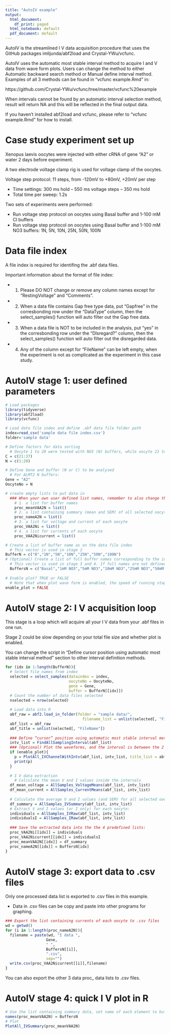 ```yaml
---
title: "AutoIV example"
output:
  html_document:
    df_print: paged
  html_notebook: default
  pdf_document: default
---
```


AutoIV is the streamlined I V data acquisition procedure that uses the GitHub packages imlijunda/abf2load and Crystal-YWu/vcfunc.


AutoIV uses the automatic most stable interval method to acquire I and V data from wave form plots. Users can change the method to either Automatic backward search method or Manual define interval method. Examples of all 3 methods can be found in "vcfunc example.Rmd" in:

https://github.com/Crystal-YWu/vcfunc/tree/master/vcfunc%20example

When intervals cannot be found by an automatic interval selection method, result will return NA and this will be reflected in the final output data. 

If you haven't installed abf2load and vcfunc, please refer to "vcfunc example.Rmd" for how to install.

# Case study experiment set up
Xenopus laevis oocytes were injected with either cRNA of gene "A2" or water 2 days before experiment.

A two electrode voltage clamp rig is used for voltage clamp of the oocytes.

Voltage step protocol: 11 steps, from -120mV to +80mV, +20mV per step

- Time settings: 300 ms hold – 550 ms voltage steps – 350 ms hold
- Total time per sweep: 1.2s

Two sets of experiments were performed:

- Run voltage step protocol on oocytes using Basal buffer and 1-100 mM Cl buffers
- Run voltage step protocol on oocytes using Basal buffer and 1-100 mM NO3 buffers: 1N, 5N, 10N, 25N, 50N, 100N

# Data file index
A file index is required for identifing the .abf data files. 

Important information about the format of file index:

- 1. Please DO NOT change or remove any column names except for "RestingVoltage" and "Comments".
- 2. When a data file contains Gap free type data, put "Gapfree" in the corresbonding row under the "DataType" column, then the select_samples() function will auto filter out the Gap free data.
- 3. When a data file is NOT to be included in the analysis, put "yes" in the corresbonding row under the "DIsregard?" column, then the select_samples() function will auto filter out the disregarded data.
- 4. Any of the column except for "FileName" can be left empty, when the experiment is not as complicated as the experiment in this case study.

# AutoIV stage 1: user defined parameters
```r
# Load packages
library(tidyverse)
library(abf2load)
library(vcfunc)

# Load data file index and define .abf data file folder path
index=read_csv('sample data file index.csv')
folder='sample data'

# Define factors for data sorting
  # Oocyte 1 to 20 were tested with NO3 (N) buffers, while oocyte 21 to 37 were tested with Cl (C) buffers.
C = c(21:37)
N = c(1:20)

# Define Gene and buffer (N or C) to be analysed
  # For ALMT2 N buffers:
Gene = "A2"
OocyteNo = N

# create empty lists to put data in 
  ### When your own user defined list names, remember to also change the list names in stage 2 and stage 3
    # 1. a list for buffer names
    proc_meanVAA2N = list()
    # 2. a list containing summary (mean and SEM) of all selected oocytes
    proc_nameA2N = list()
    # 3. a list for voltage and current of each oocyte
    proc_VAA2Ni = list()
    # 4. a list for currents of each oocyte
    proc_VAA2Nicurrent = list()

# Create a list of buffer name as on the data file index
  # This vector is used in stage 2
BufferN = c("B","1N","5N","10N","25N","50N","100N")
# (Optional) Create a list of full buffer names corresponding to the index buffer names
  # This vector is used in stage 3 and 4. If full names are not defined, remember to change "BuffersN" to "BufferN" in stage 3 and 4
  BuffersN = c("Basal","1mM NO3","5mM NO3","10mM NO3","25mM NO3","50mM NO3","100mM NO3")
  
# Enable plot? TRUE or FALSE
  # Note that when plot wave form is enabled, the speed of running stage 2 will be very very slow
enable_plot = FALSE
```

# AutoIV stage 2: I V acquisition loop
This stage is a loop which will acquire all your I V data from your .abf files in one run.

Stage 2 could be slow depending on your total file size and whether plot is enabled.

You can change the script in "Define cursor position using automatic most stable interval method" section to other interval definition methods.
```r
for (idx in 1:length(BufferN)){
  # Select file names from index
  selected = select_samples(dataindex = index, 
                            oocyteNo = OocyteNo, 
                            gene = Gene, 
                            buffer = BufferN[[idx]])
  # Count the number of data files selected
  nselected = nrow(selected)
  
  # Load data into R
  abf_raw = abf2.load_in_folder(folder = "sample data/",
                                  filename_list = unlist(selected[, "FileName"]))
  abf_list = abf_raw
  abf_title = unlist(selected[, "FileName"])
  
  ### Define “cursor” position using automatic most stable interval method
  intv_list = FindAllSamplingInterval(abf_list)
  ### (Optional) Plot the waveforms, and the interval is between the 2 dash lines.
  if (enable_plot){
    p = PlotAll_IVChannelWithIntv(abf_list, intv_list, title_list = abf_title)
    print(p)
  }
  
  # I V data extraction
    # Calculate the mean V and I values inside the intervals
  df_mean_voltage = AllSamples_VoltageMeans(abf_list, intv_list)
  df_mean_current = AllSamples_CurrentMeans(abf_list, intv_list)
  
  # Calculate the average V and I values (and SEM) for all selected oocytes:
  df_summary = AllSamples_IVSummary(abf_list, intv_list)
  # Extract V and I values (or I only) for each oocyte:
  individuals = AllSamples_IVRaw(abf_list, intv_list)
  individualsI = AllSamples_IRaw(abf_list, intv_list)
  
  ### Save the extracted data into the the 4 predefined lists:
  proc_VAA2Ni[[idx]] = individuals
  proc_VAA2Nicurrent[[idx]] = individualsI
  proc_meanVAA2N[[idx]] = df_summary
  proc_nameA2N[[idx]] = BuffersN[idx]
}
```

# AutoIV stage 3: export data to .csv files
Only one processed data list is exported to .csv files in this example.

- Data in .csv files can be copy and paste into other programs for graphing.
```r
### Export the list containing currents of each oocyte to .csv files
wd = getwd()
for (i in 1:length(proc_nameA2N)){
  filename = paste(wd, "I data ", 
                  Gene, 
                  " ", 
                  BuffersN[[i]], 
                  ".csv", 
                  sep="")
  write.csv(proc_VAA2Nicurrent[[i]],filename)
}
```
You can also export the other 3 data proc_ data lists to .csv files.

# AutoIV stage 4: quick I V plot in R
```r
# Use the list containing summary data, set name of each element to buffer names
names(proc_meanVAA2N) = BuffersN
# Plot
PlotAll_IVSummary(proc_meanVAA2N)
```

